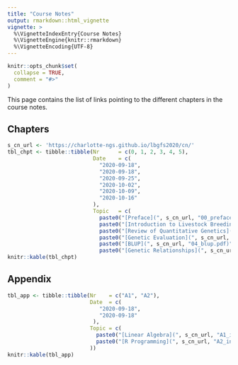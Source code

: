 ```yaml
---
title: "Course Notes"
output: rmarkdown::html_vignette
vignette: >
  %\VignetteIndexEntry{Course Notes}
  %\VignetteEngine{knitr::rmarkdown}
  %\VignetteEncoding{UTF-8}
---
```


```r
knitr::opts_chunk$set(
  collapse = TRUE,
  comment = "#>"
)
```

This page contains the list of links pointing to the different chapters in the course notes. 

## Chapters

```r
s_cn_url <- 'https://charlotte-ngs.github.io/lbgfs2020/cn/'
tbl_chpt <- tibble::tibble(Nr      = c(0, 1, 2, 3, 4, 5),
                           Date    = c(
                             "2020-09-18",
                             "2020-09-18",
                             "2020-09-25",
                             "2020-10-02",
                             "2020-10-09",
                             "2020-10-16"
                           ),
                           Topic   = c(
                             paste0("[Preface](", s_cn_url, "00_preface.pdf)", collapse = ""),
                             paste0("[Introduction to Livestock Breeding and Genomics](", s_cn_url, "01_intro_lbg.pdf)", collapse = ""),
                             paste0("[Review of Quantitative Genetics](", s_cn_url, "02_intro_qg.pdf)", collapse = ''),
                             paste0("[Genetic Evaluation](", s_cn_url, "03_gen_eval.pdf)", collapse = ''),
                             paste0("[BLUP](", s_cn_url, "04_blup.pdf)", collapse = ''),
                             paste0("[Genetic Relationships](", s_cn_url, "05_gencov.pdf", collapse = '')))
knitr::kable(tbl_chpt)
```


## Appendix

```r
tbl_app <- tibble::tibble(Nr    = c("A1", "A2"),
                          Date  = c(
                             "2020-09-18",
                             "2020-09-18"
                           ),
                          Topic = c(
                            paste0("[Linear Algebra](", s_cn_url, "A1_intro_linalg.pdf)", collapse = ""),
                            paste0("[R Programming](", s_cn_url, "A2_intro_rstats.pdf)", collapse = "")
                          ))
knitr::kable(tbl_app)
```

